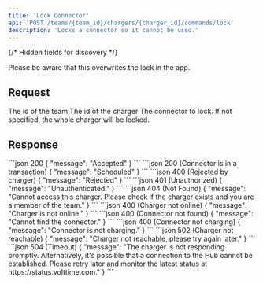 ```yaml
---
title: 'Lock Connector'
api: 'POST /teams/{team_id}/chargers/{charger_id}/commands/lock'
description: 'Locks a connector so it cannot be used.'
---
```

{/* Hidden fields for discovery */}
<ParamField path="team_id" type="integer" hidden required />
<ParamField path="charger_id" type="integer" hidden required />
<ParamField body="connector_id" type="integer" hidden />

<Info>Please be aware that this overwrites the lock in the app.</Info>

## Request
<Tabs>
  <Tab title="Path">
    <ParamField path="team_id" type="integer" required>
      The id of the team
    </ParamField>
    <ParamField path="charger_id" type="integer" required>
      The id of the charger
    </ParamField>
  </Tab>
  <Tab title="Body">
    <ParamField body="connector_id" type="integer" required>
      The connector to lock. If not specified, the whole charger will be locked.
    </ParamField>
  </Tab>
</Tabs>

## Response
<Tabs>
  <Tab title="Example">
    <CodeGroup>
      ```json 200
      {
        "message": "Accepted"
      }
      ```
      ```json 200 (Connector is in a transaction)
      {
        "message": "Scheduled"
      }
      ```
      ```json 400 (Rejected by charger)
      {
        "message": "Rejected"
      }
      ```
      ```json 401 (Unauthorized)
      {
        "message": "Unauthenticated."
      }
      ```
      ```json 404 (Not Found)
      {
        "message": "Cannot access this charger. Please check if the charger exists and you are a member of the team."
      }
      ```
      ```json 400 (Charger not online)
      {
        "message": "Charger is not online."
      }
      ```
      ```json 400 (Connector not found)
      {
        "message": "Cannot find the connector."
      }
      ```
      ```json 400 (Connector not charging)
      {
        "message": "Connector is not charging."
      }
      ```
      ```json 502 (Charger not reachable)
      {
        "message": "Charger not reachable, please try again later."
      }
      ```
      ```json 504 (Timeout)
      {
        "message": "The charger is not responding promptly. Alternatively, it's possible that a connection to the Hub cannot be established. Please retry later and monitor the latest status at https://status.volttime.com."
      }
      ```
    </CodeGroup>
  </Tab>
</Tabs>